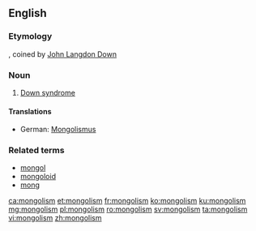 ==English==

===Etymology===
{{suffix|Mongol|ism|lang=en}}, coined by [[:w:John Langdon Down|John Langdon Down]]

===Noun===
{{wikipedia|Down syndrome}}
{{en-noun|-}}

# {{context|now|_|offensive|lang=en}} [[Down syndrome]]

====Translations====
{{trans-top|Down syndrome}}
* German: [[Mongolismus]] {{g|m}} {{qualifier|dated}}
{{trans-mid}}
{{trans-bottom}}

===Related terms===
* [[mongol]]
* [[mongoloid]]
* [[mong]]

[[ca:mongolism]]
[[et:mongolism]]
[[fr:mongolism]]
[[ko:mongolism]]
[[ku:mongolism]]
[[mg:mongolism]]
[[pl:mongolism]]
[[ro:mongolism]]
[[sv:mongolism]]
[[ta:mongolism]]
[[vi:mongolism]]
[[zh:mongolism]]